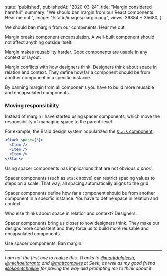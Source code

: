 
  state: 'published',
  publishedAt: "2020-03-24",
  title: "Margin considered harmful",
  summary: "We should ban margin from our React components. Hear me out.",
  image: "/static/images/margin.png",
  views: 39384 + 35680,
}

<BlogPost meta={meta}>

We should ban margin from our components. Hear me out.

Margin breaks component encapsulation. A well-built component should not affect anything outside itself.

Margin makes reusability harder. Good components are usable in any context or layout.

Margin conflicts with how designers think. Designers think about space in relation and context. They define how far a component should be from another component in a specific instance.

By banning margin from all components you have to build more reusable and encapsulated components.

### Moving responsibility

Instead of margin I have started using spacer components, which move the responsibility of managing space to the parent-level.

For example, the Braid design system popularized the [`Stack` component](https://seek-oss.github.io/braid-design-system/components/Stack):

```jsx
<Stack space={3}>
  <Item />
  <Item />
  <Item />
</Stack>
```

Using spacer components has implications that are not obvious _a priori_.

Spacer components (such as `Stack` above) can restrict spacing values to steps on a scale. That way, all spacing automatically aligns to the grid.

Spacer components define how far a component should be from another component in a specific instance. You have to define space in relation and context.

Who else thinks about space in relation and context? Designers.

Spacer components bring us closer to how designers think. They make our designs more consistent and they force us to build more reusable and encapsulated components.

Use spacer components. Ban margin.

---

_I am not the first one to realize this. Thanks to [@markdalgleish](https://twitter.com/markdalgleish), [@michaeltaranto](https://twitter.com/michaeltaranto) and [@mattcompiles](https://twitter.com/mattcompiles) at Seek, as well as my good friend [@okonetchnikov](https://twitter.com/okonetchnikov) for paving the way and prompting me to think about it._

</BlogPost>